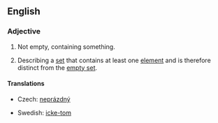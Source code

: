==English==

===Adjective===
{{en-adj|-}}

# Not empty, containing something.
#{{mathematics}} Describing a [[set]] that contains at least one [[element]] and is therefore distinct from the [[empty set]].

====Translations====
{{trans-top|of set, such that it contains at least one element}}
* Czech: [[neprázdný]] {{m}}
{{trans-mid}}
* Swedish: [[icke-tom]]
{{trans-bottom}}